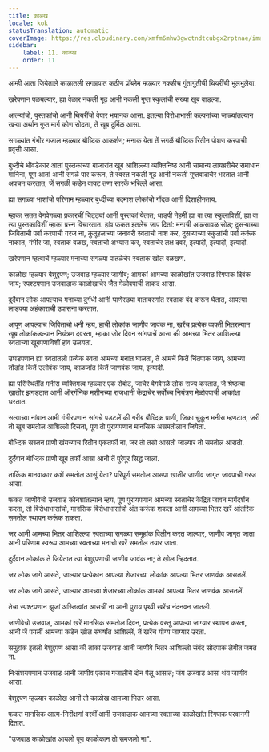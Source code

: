 ```yaml
---
title: काळख
locale: kok
statusTranslation: automatic
coverImage: https://res.cloudinary.com/xmfm6mhw3gwctndtcubgx2rptnae/image/upload/v1741354419/small_cover_la_gran_rebelion_28716e29d2.webp
sidebar:
    label: 11. काळख
    order: 11
---
```

आम्ही आता जियेताले काळातली सगळ्यात कठीण प्रॉब्लेम म्हळ्यार नक्कीच गुंतागुंतीची थियरींची भुलभुलैया.

खरेपणान पळयल्यार, ह्या वेळार नकली गूढ आनी नकली गुप्त स्कुलांची संख्या खूब वाडल्या.

आत्म्यांचो, पुस्तकांचो आनी थियरींचो वेपार भयानक आसा. इतल्या विरोधाभासी कल्पनांच्या जाळ्यांतल्यान खऱ्या अर्थान गुप्त मार्ग कोण सोदता, तें खूब दुर्मिळ आसा.

सगळ्यांत गंभीर गजाल म्हळ्यार बौध्दिक आकर्शण; मनाक येता तें सगळें बौध्दिक रितीन पोशण करपाची प्रवृत्ती आसा.

बुध्दीचे भोंवडेकार आतां पुस्तकांच्या बाजारांत खूब आशिल्ल्या व्यक्तिनिष्ठ आनी सामान्य लायब्ररीचेर समाधान मानिना, पूण आतां आनी सगळें पार करून, ते स्वस्त नकली गूढ आनी नकली गुप्तवादाचेर भरतात आनी अपचन करतात, जें सगळी कडेन वायट तणा सारकें भरिल्लें आसा.

ह्या सगळ्या भाशांचो परिणाम म्हळ्यार बुध्दीच्या बदमाश लोकांचो गोंदळ आनी दिशाहीनताय.

म्हाका सतत वेगवेगळ्या प्रकारचीं चिट्ठ्यां आनी पुस्तकां येतात; धाडपी नेहमीं ह्या वा त्या स्कुलाविशीं, ह्या वा त्या पुस्तकाविशीं म्हाका प्रस्न विचारतात. हांव फकत इतलेंच जाप दितां: मनाची आळसावळ सोड; दुसऱ्याच्या जिविताची पर्वा करपाची गरज ना, कुतूहलाच्या जनावरी स्वताचो नाश कर, दुसऱ्याच्या स्कुलांची पर्वा करूंक नाकात, गंभीर जा, स्वताक वळख, स्वताचो अभ्यास कर, स्वताचेर लक्ष दवर, इत्यादी, इत्यादी, इत्यादी.

खरेपणान म्हत्वाचें म्हळ्यार मनाच्या सगळ्या पातळेचेर स्वताक खोल वळखण.

काळोख म्हळ्यार बेशुद्दपण; उजवाड म्हळ्यार जाणीव; आमकां आमच्या काळोखांत उजवाड रिगपाक दिवंक जाय; स्पश्टपणान उजवाडाक काळोखाचेर जैत मेळोवपाची ताकद आसा.

दुर्दैवान लोक आपल्याच मनाच्या दुर्गंधी आनी घाणेरड्या वातावरणांत स्वताक बंद करून घेतात, आपल्या लाडक्या अहंकाराची उपासना करतात.

आपूण आपल्याच जिविताचो धनी न्हय, हाची लोकांक जाणीव जावंक ना, खरेंच प्रत्येक व्यक्ती भितरल्यान खूब लोकांकडल्यान नियंत्रण दवरता, म्हाका जोर दिवन सांगपाचें आसा की आमच्या भितर आशिल्ल्या स्वताच्या खूबपणाविशीं हांव उलयता.

उघडपणान ह्या स्वतांतलो प्रत्येक स्वता आमच्या मनांत घालता, तें आमचें कितें चिंतपाक जाय, आमच्या तोंडांत कितें उलोवंक जाय, काळजांत कितें जाणवंक जाय, इत्यादी.

ह्या परिस्थितींत मनीस व्यक्तिमत्व म्हळ्यार एक रोबोट, जाचेर वेगवेगळे लोक राज्य करतात, जे श्रेष्ठत्वा खातीर झगडटात आनी ऑरगॅनिक मशीनच्या राजधानी केंद्राचेर सर्वोच्च नियंत्रण मेळोवपाची आकांक्षा धरतात.

सत्याच्या नांवान आमी गंभीरपणान सांगचे पडटलें की गरीब बौध्दिक प्राणी, जिका चुकून मनीस म्हणटात, जरी तो खूब समतोल आशिल्लो दिसता, पूण तो पुरायपणान मानसिक असमतोलान जियेता.

बौध्दिक सस्तन प्राणी खंयच्याच रितीन एकतर्फी ना, जर तो तसो आसतो जाल्यार तो समतोल आसतो.

दुर्दैवान बौध्दिक प्राणी खूब तर्फी आसा आनी तें पुरेपूर सिद्ध जालां.

तार्किक मानवाकार कशें समतोल आसूं येता? परिपूर्ण समतोल आसपा खातीर जाणीव जागृत जावपाची गरज आसा.

फकत जाणीवेचो उजवाड कोनशांतल्यान न्हय, पूण पुरायपणान आमच्या स्वताचेर केंद्रित जावन मार्गदर्शन करता, तो विरोधाभासांचो, मानसिक विरोधाभासांचो अंत करूंक शकता आनी आमच्या भितर खरें आंतरिक समतोल स्थापन करूंक शकता.

जर आमी आमच्या भितर आशिल्ल्या स्वताच्या सगळ्या समूहांक विलीन करत जाल्यार, जाणीव जागृत जाता आनी परिणाम स्वरूप आमच्या स्वताच्या मनाचो खरें समतोल तयार जाता.

दुर्दैवान लोकांक ते जियेतात त्या बेशुद्दपणाची जाणीव जावंक ना; ते खोल न्हिदतात.

जर लोक जागे आसते, जाल्यार प्रत्येकान आपल्या शेजारच्या लोकांक आपल्या भितर जाणवंक आसतलें.

जर लोक जागे आसते, जाल्यार आमच्या शेजारच्या लोकांक आमकां आपल्या भितर जाणवंक आसतलें.

तेन्ना स्पश्टपणान झुजां अस्तित्वांत आसचीं ना आनी पुराय पृथ्वी खरेंच नंदनवन जातली.

जाणीवेचो उजवाड, आमकां खरें मानसिक समतोल दिवन, प्रत्येक वस्तू आपल्या जाग्यार स्थापन करता, आनी जें पयलीं आमच्या कडेन खोल संघर्षांत आशिल्लें, तें खरेंच योग्य जाग्यार उरता.

समुहांक इतलो बेशुद्दपण आसा की तांकां उजवाड आनी जाणीवे भितर आशिल्लो संबंद सोदपाक लेगीत जमत ना.

निःसंशयपणान उजवाड आनी जाणीव एकाच गजालीचे दोन पैलू आसात; जंय उजवाड आसा थंय जाणीव आसा.

बेशुद्दपण म्हळ्यार काळोख आनी तो काळोख आमच्या भितर आसा.

फकत मानसिक आत्म-निरीक्षणां वरवीं आमी उजवाडाक आमच्या स्वताच्या काळोखांत रिगपाक परवानगी दितात.

"उजवाड काळोखांत आयलो पूण काळोकान तो समजलो ना".

